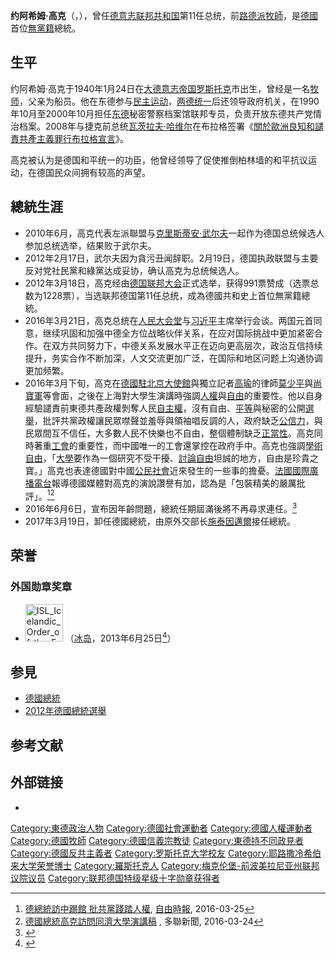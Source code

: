 {{Expand|time=2012-03-24T17:03:59+00:00 }}
{{Refimprove|time=2012-03-24T17:03:59+00:00 }}
{{noteTA
|T=zh-tw:約阿希姆·高克; zh-cn:约阿希姆·高克;zh-hant:約阿希姆·高克;
|1=zh-tw:約阿希姆; zh-cn:约阿希姆;zh-hant:約阿希姆;
}}
{{Infobox officeholder
|name         = 约阿希姆·高克
|original_name= Joachim Gauck
|image        =2011 Joachim Gauck.jpg
| imagesize = 150px
|office       = {{flagicon|德國}}[[德国总统|德国总统]]
|chancellor   = [[安格拉·默克爾|安格拉·默克爾]]
|term_start   = 2012年3月18日
|term_end     = 2017年3月19日
|predecessor  = [[克里斯蒂安·武尔夫|克里斯蒂安·武尔夫]]
|successor    = [[弗兰克-瓦尔特·施泰因迈尔|弗兰克-瓦尔特·施泰因迈尔]]
|birth_date   = {{birth date and age|1940|1|24|df=y}}
|birth_place  = {{flag|納粹德國}}[[梅克倫堡-前波莫瑞|梅克倫堡-前波莫瑞]][[罗斯托克|罗斯托克]]
|death_date   = 
|death_place  = 
|party        = {{Nonp}}
|spouse       = Gerhild Gauck<br />（m. 1959年－现在，1991年分居）
|partner      = Daniela Schadt<br />（2000年－现在）
|children     = Christian<br />Martin<br />Gesine<br />Katharina
|alma_mater   = [[罗斯托克大学|罗斯托克大学]]<ref>{{Citation |url=http://www.uni-rostock.de/detailseite/news-artikel/auf-vielfaeltige-weise-mit-der-universitaet-rostoc/ |title=Auf vielfältige Weise mit der Universität Rostock verbunden |publisher=Uni Rostock |date=20 February 2012 |accessdate=29 February 2012 |deadurl=yes |archiveurl=https://web.archive.org/web/20141028235123/http://www.uni-rostock.de/detailseite/news-artikel/auf-vielfaeltige-weise-mit-der-universitaet-rostoc/ |archivedate=2014年10月28日 }}</ref>
|religion     = [[基督教|基督教]][[新教|新教]][[信义宗|信义宗]]<ref>{{Citation|url=http://www.dw.de/dw/article/0,,15751782,00.html|first=Michael|last=Gessat|title=Gauck's civic engagement wins him wide support|publisher=DW|date=19 February 2012|accessdate=28 February 2012}}</ref>
|signature    =  Joachim Gaucks signature.svg
}}
'''约阿希姆·高克'''（{{lang-de|'''Joachim Gauck'''}}，{{bd|1940年|1月24日|catIdx=Gauck, Joachim}}），曾任[[德意志联邦共和国|德意志联邦共和国]]第11任总统，前[[路德派|路德派]][[牧師|牧師]]，是[[德國|德國]]首位[[無黨籍|無黨籍]]總統。

== 生平 ==
约阿希姆·高克于1940年1月24日在[[纳粹德国|大德意志帝国]][[罗斯托克|罗斯托克]]市出生，曾经是一名[[牧师|牧师]]，父亲为船员。他在东德参与[[民运|民主运动]]，[[两德统一|两德统一]]后还领导政府机关，在1990年10月至2000年10月担任[[东德|东德]]秘密警察档案馆联邦专员，负责开放东德共产党情治档案。2008年与捷克前总统[[瓦茨拉夫·哈维尔|瓦茨拉夫·哈维尔]]在布拉格签署《[[關於歐洲良知和譴責共產主義罪行布拉格宣言|關於歐洲良知和譴責共產主義罪行布拉格宣言]]》。

高克被认为是德国和平统一的功臣，他曾经领导了促使推倒柏林墙的和平抗议运动，在德国民众间拥有较高的声望。

== 總統生涯 ==
* 2010年6月，高克代表左派聯盟与[[克里斯蒂安·武尔夫|克里斯蒂安·武尔夫]]一起作为德国总统候选人参加总统选举，结果败于武尔夫。
* 2012年2月17日，武尔夫因为貪污丑闻辞职。2月19日，德国执政联盟与主要反对党社民黨和綠黨达成妥协，确认高克为总统候选人。
* 2012年3月18日，高克经由[[德国联邦大会|德国联邦大会]]正式选举，获得991票赞成（选票总数为1228票），当选联邦德国第11任总统，成為德國共和史上首位無黨籍總統。
* 2016年3月21日，高克总统在[[人民大会堂|人民大会堂]]与[[习近平|习近平]]主席举行会谈。两国元首同意，继续巩固和加强中德全方位战略伙伴关系，在应对国际挑战中更加紧密合作。在双方共同努力下，中德关系发展水平正在迈向更高层次，政治互信持续提升，务实合作不断加深，人文交流更加广泛，在国际和地区问题上沟通协调更加频繁。
* 2016年3月下旬，高克在[[德國駐華大使館|德國駐北京大使館]]與獨立記者[[高瑜|高瑜]]的律師[[莫少平|莫少平]]與[[尚寶軍|尚寶軍]]等會面，之後在上海對大學生演講時強調[[人權|人權]]與[[自由|自由]]的重要性。他以自身經驗譴責前東德共產政權剝奪人民[[自主權|自主權]]，沒有自由、[[平等|平等]]與秘密的公開[[選舉|選舉]]，批評共黨政權讓民眾噤聲並羞辱與領袖唱反調的人，政府缺乏[[公信力|公信力]]，與民眾間互不信任，大多數人民不快樂也不自由，整個體制缺乏[[正當性|正當性]]。高克同時著重[[工會|工會]]的重要性，而中國唯一的工會還掌控在政府手中。高克也強調[[學術自由|學術自由]]，「[[大學|大學]]要作為一個研究不受干擾、[[言論自由|討論自由]]坦誠的地方，自由是珍貴之寶。」高克也表達德國對中國[[公民社會|公民社會]]近來發生的一些事的擔憂。[[法國國際廣播電台|法國國際廣播電台]]報導德國媒體對高克的演說讚譽有加，認為是「包裝精美的嚴厲批評」。<ref>[http://news.ltn.com.tw/news/world/paper/972101 德總統訪中踢館 批共黨踐踏人權], [[自由時報|自由時報]], 2016-03-25</ref><ref>[http://www.hoholinks.com/News/news_contents.aspx?AID=36820 德國總統高克訪問同濟大學演講稿] {{Wayback|url=http://www.hoholinks.com/News/news_contents.aspx?AID=36820 |date=20160410050713 }}, 多聯新聞, 2016-03-24</ref>
* 2016年6月6日，宣布因年齡問題，總統任期屆滿後將不再尋求連任。<ref>{{cite web |url=https://www.theguardian.com/world/2016/jun/06/german-president-joachim-gauck-merkel-east-german-civil-rights |author=Kate Connolly |title=Headache for Angela Merkel as German president Joachim Gauck steps down |publisher=[[The_Guardian|The Guardian]] |date=6 June 2016 |access-date=7 June 2016}}</ref>
* 2017年3月19日，卸任德國總統，由原外交部长[[弗蘭克-瓦爾特·施泰因邁爾|施泰因邁爾]]接任總統。

==荣誉==
===外国勋章奖章===
* [[File:ISL_Icelandic_Order_of_the_Falcon_-_Grand_Cross_BAR.png|60px]] {{link-en|白隼大十字勋章附颈饰|Order of the Falcon}}（[[冰岛|冰岛]]，2013年6月25日<ref>{{is}}{{cite web |url=https://www.forseti.is/f%C3%A1lkaor%C3%B0an/orduhafaskra/# |title=Orðuhafaskrá |publisher=Forseti Íslands |date= |accessdate=2021-10-19 |deadurl=no |archiveurl= |archivedate= }}</ref>）

== 参見 ==
*[[德國總統|德國總統]]
*[[2012年德國總統選舉|2012年德國總統選舉]]

== 参考文献 ==
{{Reflist}}

== 外部链接 ==
{{Commons category|Joachim Gauck}}
* {{DNB-Portal|119323710}}

{{德國聯邦總統}}

{{DEFAULTSORT:Gauck, Joachim}}
[[Category:東德政治人物|Category:東德政治人物]]
[[Category:德國社會運動者|Category:德國社會運動者]]
[[Category:德國人權運動者|Category:德國人權運動者]]
[[Category:德國牧師|Category:德國牧師]]
[[Category:德國信義宗教徒|Category:德國信義宗教徒]]
[[Category:東德持不同政見者|Category:東德持不同政見者]]
[[Category:德國反共主義者|Category:德國反共主義者]]
[[Category:罗斯托克大学校友|Category:罗斯托克大学校友]]
[[Category:耶路撒冷希伯来大学荣誉博士|Category:耶路撒冷希伯来大学荣誉博士]]
[[Category:羅斯托克人|Category:羅斯托克人]]
[[Category:梅克伦堡-前波美拉尼亚州联邦议院议员|Category:梅克伦堡-前波美拉尼亚州联邦议院议员]]
[[Category:联邦德国特级星级十字勋章获得者|Category:联邦德国特级星级十字勋章获得者]]